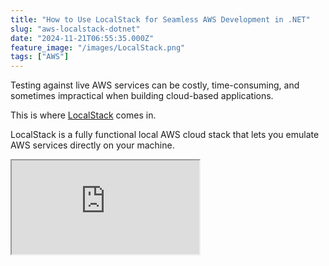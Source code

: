 ```yaml
---
title: "How to Use LocalStack for Seamless AWS Development in .NET"
slug: "aws-localstack-dotnet"
date: "2024-11-21T06:55:35.000Z"
feature_image: "/images/LocalStack.png"
tags: ["AWS"]
---
```


Testing against live AWS services can be costly, time-consuming, and sometimes impractical when building cloud-based applications.

This is where [LocalStack](https://www.localstack.cloud/) comes in.

LocalStack is a fully functional local AWS cloud stack that lets you emulate AWS services directly on your machine.

<iframe src="https://www.youtube.com/embed/zqwgDQjxGUg?feature=oembed" />

In this article, you’ll learn how to:

*   Set up and use **LocalStack** to simulate AWS services locally.
*   Build a .NET application that interacts with **DynamoDB**, **SQS**, and **Lambda**.
*   Configure LocalStack and integrate it into your development workflow.
*   Test and debug your application locally without deploying it to AWS.

Let’s dive in!

Thanks to AWS for sponsoring this post in my [.NET on AWS Series](/posts/tag/aws/)

What is LocalStack?
-------------------

LocalStack is an open-source platform that provides a local environment for simulating over 80 AWS services, such as DynamoDB, SQS, and Lambda.

It allows developers to work on applications without needing an active AWS account or incurring infrastructure costs during development.

It enables **faster**, **cost-effective** development and testing by providing lightweight, in-memory implementations of cloud services. This allows developers to develop and validate cloud-native applications locally with **minimal infrastructure overhead.**

Setting Up LocalStack
---------------------

The fastest way to get started with LocalStack is through the **LocalStack CLI**, which allows you to manage and start LocalStack from your command line. Ensure you have Docker installed before proceeding, as LocalStack runs inside a Docker container.

![](/images/image-7.png)

LocalStack GUI with one local stack instance running.

In addition to the CLI, there are several other options for managing your LocalStack instance:

*   **LocalStack Desktop**: Provides a desktop interface for interacting with your LocalStack instance via a UI.
*   **LocalStack Docker Extension**: Integrates with Docker Desktop, enabling you to manage LocalStack directly from the Docker interface.
*   **Docker Compose**: Use Docker Compose to configure and start LocalStack with multiple services in a containerized setup.
*   **Docker CLI**: Start and manage LocalStack directly using the Docker CLI.
*   **Helm**: Deploy LocalStack within a Kubernetes cluster using Helm.

These options all run LocalStack inside a Docker container, offering flexibility in how you choose to manage your local environment.

Check out the [documentation here](https://docs.localstack.cloud/getting-started/installation/) to get set up.

Creating AWS Resources in LocalStack
------------------------------------

LocalStack offers different ways you can create resources.

Most options that's available to create resources in AWS, also works with LocalStack.

Below, I show you how to create resources using the GUI and the CLI.

In a future post, we will explore how you can seamlessly provision resources using [AWS CDK](/posts/aws-cdk-dotnet/).

### Creating Resources Using LocalStack GUI

The LocalStack GUI allows you to provision resources.

Let's use it to create our DynamoDB table.

Navigate to Resource Browser → DynamoDB and click 'Create' at the bottom of the UI.

![](/images/image-6.png)

Create DynamoDB Table in LocalStack using the GUI tool

This prompts you to enter the details of the table, such as name, keys, etc.

Clicking Submit creates the resource in your LocalStack instance.

### Creating Resources Using LocalStack CLI

You can also create resources using the AWS CLI.

I am using the default LocalStack endpoint URL here which is `localhost:4566`

    aws --endpoint-url=http://localhost:4566 sqs create-queue --queue-name 'weather-data'

Alternatively, you can install the [LocalStack AWS CLI](https://github.com/localstack/awscli-local), which provides a wrapper over the AWS CLI.

The above command can now be simplified using the below.

    awslocal sqs create-queue --queue-name 'weather-data'

This creates a SQS resource in your LocalStack instance.

Configuring .NET App to Connect To LocalStack
---------------------------------------------

Now that we have a DynamoDB Table and an SQS instance on our LocalStack instance let's see how we can connect to this from our .NET application.

Based on your preferences, we can use a few options to set up our .NET application to talk to LocalStack resources.

### Configuring .NET AWS Clients Individually

You can configure the .NET clients individually when registering them in the application container (or wherever you are instantiating it).

```csharp
if (builder.Environment.IsDevelopment())
{
```
        var localStackUrl = "http://localhost:4566";
        var localStackRegion = "ap-southeast-2";
        
        builder.Services.AddSingleton<IAmazonDynamoDB>(_ => new
            AmazonDynamoDBClient(new AmazonDynamoDBConfig
            {
                ServiceURL = localStackUrl,
                AuthenticationRegion = localStackRegion
            }));
```json
}
else
{
```
        builder.Services.AddAWSService<IAmazonDynamoDB>();
    }

The above code injects a different instance of `AmazonDynamoDBClient` by overriding the `ServiceURL` and the `AuthenticationRegion` properties on the configuration object.

This ensures the app talks to the LocalStack instance of DynamoDB when running in a local development environment.

### Configuring .NET AWS Client Globally using AWS Options

Configuring each of the clients individually can soon become messy and tedious.

Also, I wouldn't say I like this approach since it is a lot of conditional code based on the environment.

AWS provides an easier way to override the configurations at a global level, by overriding the AWS Options globally.

```csharp
var options = builder.Configuration.GetAWSOptions();
options.DefaultClientConfig.ServiceURL = "http://localhost:4566";
options.DefaultClientConfig.AuthenticationRegion = "ap-southeast-2";
builder.Services.AddDefaultAWSOptions(options);
```

This is quickly done by getting the AWSOptions using the `GetAWSOptions` call and then updating the `ServiceURL` and `AuthenticationRegion` properties on it and registering it back into the container.

Any .NET client registered into the container will now use this default AWS Options object when creating a client instance.

#### Configuring AWS Options using appsettings.json file

AWS also provides a way to override the AWS Options using the appsettings.json file.

You can use the below configuration to override the `ServiceURL` and default region.

      "AWS": {
        "Region": "ap-southeast-2",
        "ServiceURL": "http://localhost:4566",
        "AuthenticationRegion": "ap-southeast-2"
      }

Now, for LocalStack, I will add this configuration to my `appsettings.Development.json` file. The configuration will only be applied when I run the app on my local development environment.

Deploying .NET Lambda Functions to LocalStack
---------------------------------------------

You can deploy Lambda functions to the local stack using the GUI or the CLI.

First, we must ensure our lambda function is packaged into a deployable unit.

You can do this using the [dotnet lambda CLI](https://docs.aws.amazon.com/lambda/latest/dg/csharp-package-cli.html).

    dotnet lambda package

To deploy the package Lambda Function to LocalStack we can use the aws CLI as below.

     awslocal lambda create-function `
        --function-name weatherforecast-service `
        --runtime dotnet8 `
        --zip-file "fileb://bin/Release/net8.0/WeatherForecast.Service.zip" `
        --handler "WeatherForecast::WeatherForecast.Function::FunctionHandler" `
        --role arn:aws:iam::000000000000:role/lambda-role

We must use the `fileb://` format and provide the path to the Lambda artifact packaged in the previous step.

This deploys the Lambda Function to LocalStack.

### Setting up SQS Trigger on LocalStack for Lambda Functions

To wire up Lambda Triggers, in this case every time a message comes into our SQS let's again use the LocalStack CLI.

[

Amazon SQS and AWS Lambda Triggers in .NET

Learn how to process SQS messages from AWS Lambda Function. We will learn how to set up and trigger a .NET Lambda Function using SQS and the various configurations associated.

![](/images/logo-512x512-7.png)Rahul NathRahul Pulikkot Nath

![](/images/amazon-sqs-lambda-triggers-dotnet.jpg)

](/posts/amazon-sqs-lambda-trigger-dotnet/)

    awslocal lambda create-event-source-mapping `
        --function-name weatherforecast-service `
        --batch-size 10 `
        --event-source-arn arn:aws:sqs:ap-southeast-2:000000000000:weather-data 
    

Any time a new message comes to the `weather-data` SQS queue it will automatically trigger our Lambda Function.

You can find the complete source code for this [here](https://github.com/rahulpnath/youtube-samples/tree/aa4ec57d78c0f2e9127f64e335b9d251c925f33d/WeatherForecastService).